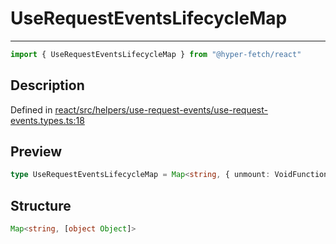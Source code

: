 

# UseRequestEventsLifecycleMap

<div class="api-docs__separator" data-reactroot="">

---

</div><div class="api-docs__import" data-reactroot="">

```ts
import { UseRequestEventsLifecycleMap } from "@hyper-fetch/react"
```

</div><div class="api-docs__section">

## Description

</div><div class="api-docs__description"><span class="api-docs__do-not-parse">



</span></div><p class="api-docs__definition">

Defined in [react/src/helpers/use-request-events/use-request-events.types.ts:18](https://github.com/BetterTyped/hyper-fetch/blob/c3e2c45/packages/react/src/helpers/use-request-events/use-request-events.types.ts#L18)

</p><div class="api-docs__section">

## Preview

</div><div class="api-docs__preview type single">

```ts
type UseRequestEventsLifecycleMap = Map<string, { unmount: VoidFunction }>;
```

</div><div class="api-docs__section">

## Structure

</div><div class="api-docs__returns">

```ts
Map<string, [object Object]>
```

</div>